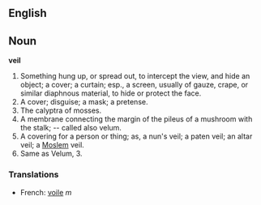 ==English==

==Noun==

'''veil'''

#Something hung up, or spread out, to intercept the view, and hide an object; a cover; a curtain; esp., a screen, usually of gauze, crape, or similar diaphnous material, to hide or protect the face.
#A cover; disguise; a mask; a pretense.
#The calyptra of mosses.
#A membrane connecting the margin of the pileus of a mushroom with the stalk; -- called also velum.
#A covering for a person or thing; as, a nun's veil; a paten veil; an altar veil; a [[Moslem]] veil.
#Same as Velum, 3.

===Translations===
*French: [[voile]] ''m''